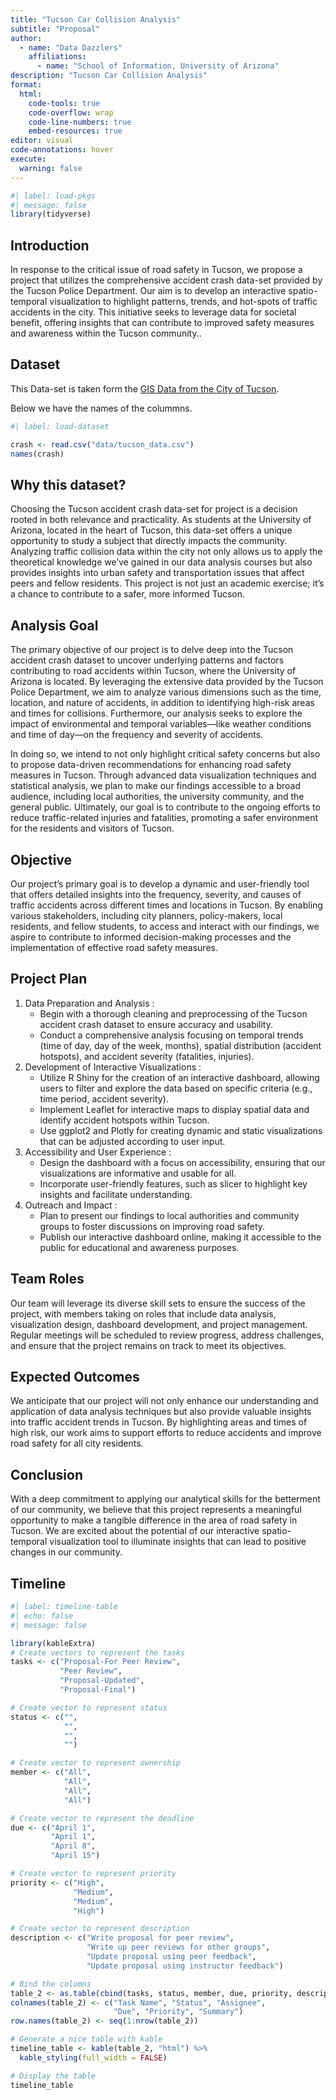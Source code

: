 ```yaml
---
title: "Tucson Car Collision Analysis"
subtitle: "Proposal"
author: 
  - name: "Data Dazzlers"
    affiliations:
      - name: "School of Information, University of Arizona"
description: "Tucson Car Collision Analysis"
format:
  html:
    code-tools: true
    code-overflow: wrap
    code-line-numbers: true
    embed-resources: true
editor: visual
code-annotations: hover
execute:
  warning: false
---
```


```r
#| label: load-pkgs
#| message: false
library(tidyverse)
```

## **Introduction**

In response to the critical issue of road safety in Tucson, we propose a project that utilizes the comprehensive accident crash data-set provided by the Tucson Police Department. Our aim is to develop an interactive spatio-temporal visualization to highlight patterns, trends, and hot-spots of traffic accidents in the city. This initiative seeks to leverage data for societal benefit, offering insights that can contribute to improved safety measures and awareness within the Tucson community..

## **Dataset**

This Data-set is taken form the [GIS Data from the City of Tucson](https://gisdata.tucsonaz.gov/datasets/tucson-police-collisions/explore "Dataset link").

Below we have the names of the colummns.
```r
#| label: load-dataset

crash <- read.csv("data/tucson_data.csv")
names(crash) 

```

## **Why this dataset?**

Choosing the Tucson accident crash data-set for project is a decision rooted in both relevance and practicality. As students at the University of Arizona, located in the heart of Tucson, this data-set offers a unique opportunity to study a subject that directly impacts the community. Analyzing traffic collision data within the city not only allows us to apply the theoretical knowledge we've gained in our data analysis courses but also provides insights into urban safety and transportation issues that affect peers and fellow residents. This project is not just an academic exercise; it's a chance to contribute to a safer, more informed Tucson.

## **Analysis Goal**

The primary objective of our project is to delve deep into the Tucson accident crash dataset to uncover underlying patterns and factors contributing to road accidents within Tucson, where the University of Arizona is located. By leveraging the extensive data provided by the Tucson Police Department, we aim to analyze various dimensions such as the time, location, and nature of accidents, in addition to identifying high-risk areas and times for collisions. Furthermore, our analysis seeks to explore the impact of environmental and temporal variables—like weather conditions and time of day—on the frequency and severity of accidents.

In doing so, we intend to not only highlight critical safety concerns but also to propose data-driven recommendations for enhancing road safety measures in Tucson. Through advanced data visualization techniques and statistical analysis, we plan to make our findings accessible to a broad audience, including local authorities, the university community, and the general public. Ultimately, our goal is to contribute to the ongoing efforts to reduce traffic-related injuries and fatalities, promoting a safer environment for the residents and visitors of Tucson.

## **Objective**

Our project's primary goal is to develop a dynamic and user-friendly tool that offers detailed insights into the frequency, severity, and causes of traffic accidents across different times and locations in Tucson. By enabling various stakeholders, including city planners, policy-makers, local residents, and fellow students, to access and interact with our findings, we aspire to contribute to informed decision-making processes and the implementation of effective road safety measures.

## **Project Plan**

1.  Data Preparation and Analysis :
    -   Begin with a thorough cleaning and preprocessing of the Tucson accident crash dataset to ensure accuracy and usability.
    -   Conduct a comprehensive analysis focusing on temporal trends (time of day, day of the week, months), spatial distribution (accident hotspots), and accident severity (fatalities, injuries).
2.  Development of Interactive Visualizations :
    -   Utilize R Shiny for the creation of an interactive dashboard, allowing users to filter and explore the data based on specific criteria (e.g., time period, accident severity).
    -   Implement Leaflet for interactive maps to display spatial data and identify accident hotspots within Tucson.
    -   Use ggplot2 and Plotly for creating dynamic and static visualizations that can be adjusted according to user input.
3.  Accessibility and User Experience :
    -   Design the dashboard with a focus on accessibility, ensuring that our visualizations are informative and usable for all.
    -   Incorporate user-friendly features, such as slicer to highlight key insights and facilitate understanding.
4.  Outreach and Impact :
    -   Plan to present our findings to local authorities and community groups to foster discussions on improving road safety.
    -   Publish our interactive dashboard online, making it accessible to the public for educational and awareness purposes.

## **Team Roles**

Our team will leverage its diverse skill sets to ensure the success of the project, with members taking on roles that include data analysis, visualization design, dashboard development, and project management. Regular meetings will be scheduled to review progress, address challenges, and ensure that the project remains on track to meet its objectives.

## **Expected Outcomes**

We anticipate that our project will not only enhance our understanding and application of data analysis techniques but also provide valuable insights into traffic accident trends in Tucson. By highlighting areas and times of high risk, our work aims to support efforts to reduce accidents and improve road safety for all city residents.

## **Conclusion**

With a deep commitment to applying our analytical skills for the betterment of our community, we believe that this project represents a meaningful opportunity to make a tangible difference in the area of road safety in Tucson. We are excited about the potential of our interactive spatio-temporal visualization tool to illuminate insights that can lead to positive changes in our community.


## Timeline

```r
#| label: timeline-table
#| echo: false
#| message: false

library(kableExtra)
# Create vectors to represent the tasks
tasks <- c("Proposal-For Peer Review",
           "Peer Review",
           "Proposal-Updated",
           "Proposal-Final")

# Create vector to represent status
status <- c("",
            "",
            "",
            "")

# Create vector to represent ownership
member <- c("All",
            "All",
            "All",
            "All")

# Create vector to represent the deadline
due <- c("April 1",
         "April 1",
         "April 8",
         "April 15")

# Create vector to represent priority
priority <- c("High",
              "Medium",
              "Medium",
              "High")

# Create vector to represent description
description <- c("Write proposal for peer review",
                 "Write up peer reviews for other groups",
                 "Update proposal using peer feedback",
                 "Update proposal using instructor feedback")

# Bind the columns
table_2 <- as.table(cbind(tasks, status, member, due, priority, description))
colnames(table_2) <- c("Task Name", "Status", "Assignee",
                       "Due", "Priority", "Summary")
row.names(table_2) <- seq(1:nrow(table_2))

# Generate a nice table with kable
timeline_table <- kable(table_2, "html") %>%
  kable_styling(full_width = FALSE)

# Display the table
timeline_table
```
